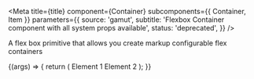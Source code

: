 

<Meta
  title={title}
  component={Container}
  subcomponents={{ Container, Item }}
  parameters={{
    source: 'gamut',
    subtitle: 'Flexbox Container component with all system props available',
    status: 'deprecated',
  }}
/>

A flex box primitive that allows you create markup configurable flex containers

<Canvas>
  <Story name="Flex Container">
    {(args) => {
      return (
        <Container {...args}>
          <RowExample>Element 1</RowExample>
          <RowExample>Element 2</RowExample>
        </Container>
      );
    }}
  </Story>
</Canvas>

<PropsTable story="Flex Container" />
